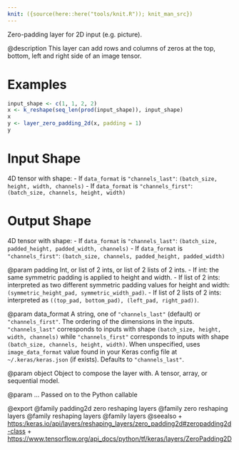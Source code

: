 ```yaml
---
knit: ({source(here::here("tools/knit.R")); knit_man_src})
---
```

Zero-padding layer for 2D input (e.g. picture).

@description
This layer can add rows and columns of zeros at the top, bottom, left and
right side of an image tensor.

# Examples
```r
input_shape <- c(1, 1, 2, 2)
x <- k_reshape(seq_len(prod(input_shape)), input_shape)
x
y <- layer_zero_padding_2d(x, padding = 1)
y
```

# Input Shape
4D tensor with shape:
- If `data_format` is `"channels_last"`:
  `(batch_size, height, width, channels)`
- If `data_format` is `"channels_first"`:
  `(batch_size, channels, height, width)`

# Output Shape
4D tensor with shape:
- If `data_format` is `"channels_last"`:
  `(batch_size, padded_height, padded_width, channels)`
- If `data_format` is `"channels_first"`:
  `(batch_size, channels, padded_height, padded_width)`

@param padding
Int, or list of 2 ints, or list of 2 lists of 2 ints.
- If int: the same symmetric padding is applied to height and width.
- If list of 2 ints: interpreted as two different symmetric padding
  values for height and width:
  `(symmetric_height_pad, symmetric_width_pad)`.
- If list of 2 lists of 2 ints: interpreted as
 `((top_pad, bottom_pad), (left_pad, right_pad))`.

@param data_format
A string, one of `"channels_last"` (default) or
`"channels_first"`. The ordering of the dimensions in the inputs.
`"channels_last"` corresponds to inputs with shape
`(batch_size, height, width, channels)` while `"channels_first"`
corresponds to inputs with shape
`(batch_size, channels, height, width)`.
When unspecified, uses `image_data_format` value found in your Keras
config file at `~/.keras/keras.json` (if exists). Defaults to
`"channels_last"`.

@param object
Object to compose the layer with. A tensor, array, or sequential model.

@param ...
Passed on to the Python callable

@export
@family padding2d zero reshaping layers
@family zero reshaping layers
@family reshaping layers
@family layers
@seealso
+ <https:/keras.io/api/layers/reshaping_layers/zero_padding2d#zeropadding2d-class>
+ <https://www.tensorflow.org/api_docs/python/tf/keras/layers/ZeroPadding2D>


